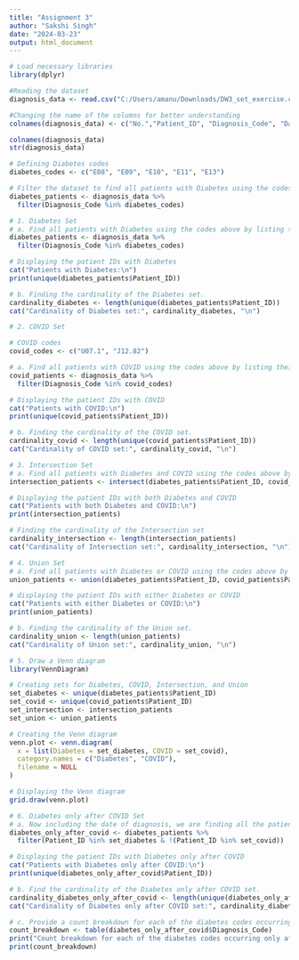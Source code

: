 ---
title: "Assignment 3"
author: "Sakshi Singh"
date: "2024-03-23"
output: html_document
---

```{r}
# Load necessary libraries
library(dplyr)

#Reading the dataset
diagnosis_data <- read.csv("C:/Users/amanu/Downloads/DW3_set_exercise.csv")

#Changing the name of the columns for better understanding
colnames(diagnosis_data) <- c("No.","Patient_ID", "Diagnosis_Code", "Date_of_Diagnosis")

colnames(diagnosis_data)
str(diagnosis_data)

# Defining Diabetes codes
diabetes_codes <- c("E08", "E09", "E10", "E11", "E13")

# Filter the dataset to find all patients with Diabetes using the codes above
diabetes_patients <- diagnosis_data %>%
  filter(Diagnosis_Code %in% diabetes_codes)

# 1. Diabetes Set
# a. Find all patients with Diabetes using the codes above by listing their patient IDs.
diabetes_patients <- diagnosis_data %>%
  filter(Diagnosis_Code %in% diabetes_codes)

# Displaying the patient IDs with Diabetes
cat("Patients with Diabetes:\n")
print(unique(diabetes_patients$Patient_ID))

# b. Finding the cardinality of the Diabetes set.
cardinality_diabetes <- length(unique(diabetes_patients$Patient_ID))
cat("Cardinality of Diabetes set:", cardinality_diabetes, "\n")

# 2. COVID Set

# COVID codes
covid_codes <- c("U07.1", "J12.82")

# a. Find all patients with COVID using the codes above by listing their patient IDs.
covid_patients <- diagnosis_data %>% 
  filter(Diagnosis_Code %in% covid_codes)

# Displaying the patient IDs with COVID
cat("Patients with COVID:\n")
print(unique(covid_patients$Patient_ID))

# b. Finding the cardinality of the COVID set.
cardinality_covid <- length(unique(covid_patients$Patient_ID))
cat("Cardinality of COVID set:", cardinality_covid, "\n")

# 3. Intersection Set
# a. Find all patients with Diabetes and COVID using the codes above by listing their patient IDs.
intersection_patients <- intersect(diabetes_patients$Patient_ID, covid_patients$Patient_ID)

# Displaying the patient IDs with both Diabetes and COVID
cat("Patients with both Diabetes and COVID:\n")
print(intersection_patients)

# Finding the cardinality of the Intersection set
cardinality_intersection <- length(intersection_patients)
cat("Cardinality of Intersection set:", cardinality_intersection, "\n")

# 4. Union Set
# a. Find all patients with Diabetes or COVID using the codes above by listing their patient IDs.
union_patients <- union(diabetes_patients$Patient_ID, covid_patients$Patient_ID)

# displaying the patient IDs with either Diabetes or COVID
cat("Patients with either Diabetes or COVID:\n")
print(union_patients)

# b. Finding the cardinality of the Union set.
cardinality_union <- length(union_patients)
cat("Cardinality of Union set:", cardinality_union, "\n")

# 5. Draw a Venn diagram
library(VennDiagram)

# Creating sets for Diabetes, COVID, Intersection, and Union
set_diabetes <- unique(diabetes_patients$Patient_ID)
set_covid <- unique(covid_patients$Patient_ID)
set_intersection <- intersection_patients
set_union <- union_patients

# Creating the Venn diagram
venn.plot <- venn.diagram(
  x = list(Diabetes = set_diabetes, COVID = set_covid),
  category.names = c("Diabetes", "COVID"),
  filename = NULL
)

# Displaying the Venn diagram
grid.draw(venn.plot)

# 6. Diabetes only after COVID Set
# a. Now including the date of diagnosis, we are finding all the patients with Diabetes only after they had COVID by listing their patient IDs.
diabetes_only_after_covid <- diabetes_patients %>%
  filter(Patient_ID %in% set_diabetes & !(Patient_ID %in% set_covid))

# Displaying the patient IDs with Diabetes only after COVID
cat("Patients with Diabetes only after COVID:\n")
print(unique(diabetes_only_after_covid$Patient_ID))

# b. Find the cardinality of the Diabetes only after COVID set.
cardinality_diabetes_only_after_covid <- length(unique(diabetes_only_after_covid$Patient_ID))
cat("Cardinality of Diabetes only after COVID set:", cardinality_diabetes_only_after_covid, "\n")

# c. Provide a count breakdown for each of the diabetes codes occurring only after COVID
count_breakdown <- table(diabetes_only_after_covid$Diagnosis_Code)
print("Count breakdown for each of the diabetes codes occurring only after COVID:")
print(count_breakdown)
```
